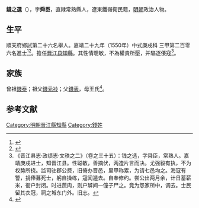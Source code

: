 {{明清人物信息框
| 姓名 = 錢之選
| 原名 =
| 圖片名稱= 
| 圖片大小 =
| 圖片說明 = 
| 最高職務 =
| 國家 = 大明 
| 爵位 =
| 籍貫 = 直隸常熟縣人
| 族裔 = 
| 字號 = 
| 諡號 =
| 出生日期 = 生年不詳
| 出生地點 = <!---直隸常熟縣人--->
| 逝世日期 = 卒年不詳 
| 逝世地點 =
| 墓葬 =
| 配偶 = 
| 親屬 = 
| 出身 =
* 嘉靖二十九年庚戌科同進士出身
| 經歷 =
| 著作 =  
}}
'''錢之選'''（{{bd|？||？|catIdx=}}），字'''舜臣'''，直隸常熟縣人，遼東鐵嶺衛民籍，[[明朝|明朝]]政治人物。

== 生平 ==
順天府鄉試第二十六名舉人。嘉靖二十九年（1550年）中式庚戌科<!---會試第四十二名--->三甲第二百零六名進士<ref>{{Cite book|title=《皇明贡举考》卷五|author=[[张朝瑞|张朝瑞]]|publisher=《续修四库全书》史部第828册|year=|isbn=|location=|pages=}}</ref><ref>{{Cite book|title=贡举志五种 上|author=鲁小俊，江俊伟著|publisher=武汉大学出版社|year=2009|isbn=978-7-307-07043-1|location=武汉|pages=}}</ref>。擔任[[晋江县|晋江县]][[知縣|知縣]]。其性情聰敏，不為權貴所壓，并驅逐倭寇<ref>《晋江县志·政绩志·文秩之二》（卷之三十五）：钱之选，字舜臣，常熟人。嘉靖庚戌进士，知晋江县。性聪敏，善摘伏，两造片言而决。尤强毅有执，不为权势所挠。监司驻郡公费，旧倚办晋邑，里甲称累，为请七邑均之。海寇有警，捐俸募死士，躬自操练，寇闻遁去。自奉修约。尝公出两月余，计日蓄薪米，衙户封闭。时进蔬肉，则户罅间一僮子尸之。竟为怨家所中，调去。士民留其衣冠，祠之城东门外。旧志。</ref>。

== 家族 ==
曾祖[[錢泰|錢泰]]；祖父[[錢元袊|錢元袊]]；父[[錢表|錢表]]，母王氏<ref>{{Cite book|title=天一阁藏明代科举录选刊 登科录 点校本|author=龚延明主编|publisher=宁波出版社|year=2016|isbn=978-7-5526-2320-8|location=宁波|pages=|quote=《天一閣藏明代科舉錄選刊.登科錄》之《嘉靖二十九年庚戌科殿試登科錄》}}</ref>。

==参考文献==
{{reflist}}

{{嘉靖二十九年庚戌科殿試金榜}}

{{DEFAULTSORT:}}
[[Category:明朝晉江縣知縣|Category:明朝晉江縣知縣]]
[[Category:錢姓|Category:錢姓]]


{{明朝人物小作品}}